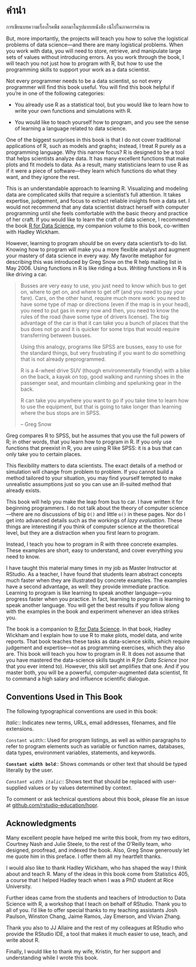 # คำนำ {.unnumbered}

การเขียนบทความเรื่องโรคพืช ออกมาในรูปแบบหนังสือ เน้ไปในภาคการคำนวน

But, more importantly, the projects will teach you how to solve the logistical problems of data science---and there are many logistical problems. When you work with data, you will need to store, retrieve, and manipulate large sets of values without introducing errors. As you work through the book, I will teach you not just how to program with R, but how to use the programming skills to support your work as a data scientist.

Not every programmer needs to be a data scientist, so not every programmer will find this book useful. You will find this book helpful if you're in one of the following categories:

-   You already use R as a statistical tool, but you would like to learn how to write your own functions and simulations with R.

-   You would like to teach yourself how to program, and you see the sense of learning a language related to data science.

One of the biggest surprises in this book is that I do not cover traditional applications of R, such as models and graphs; instead, I treat R purely as a programming language. Why this narrow focus? R is designed to be a tool that helps scientists analyze data. It has many excellent functions that make plots and fit models to data. As a result, many statisticians learn to use R as if it were a piece of software---they learn which functions do what they want, and they ignore the rest.

This is an understandable approach to learning R. Visualizing and modeling data are complicated skills that require a scientist's full attention. It takes expertise, judgement, and focus to extract reliable insights from a data set. I would not recommend that any data scientist distract herself with computer programming until she feels comfortable with the basic theory and practice of her craft. If you would like to learn the craft of data science, I recommend the book [R for Data Science](http://r4ds.had.co.nz/), my companion volume to this book, co-written with Hadley Wickham.

However, learning to program *should* be on every data scientist's to-do list. Knowing how to program will make you a more flexible analyst and augment your mastery of data science in every way. My favorite metaphor for describing this was introduced by Greg Snow on the R help mailing list in May 2006. Using functions in R is like riding a bus. *Writing* functions in R is like driving a car.

> Busses are very easy to use, you just need to know which bus to get on, where to get on, and where to get off (and you need to pay your fare). Cars, on the other hand, require much more work: you need to have some type of map or directions (even if the map is in your head), you need to put gas in every now and then, you need to know the rules of the road (have some type of drivers license). The big advantage of the car is that it can take you a bunch of places that the bus does not go and it is quicker for some trips that would require transferring between busses.
>
> Using this analogy, programs like SPSS are busses, easy to use for the standard things, but very frustrating if you want to do something that is not already preprogrammed.
>
> R is a 4-wheel drive SUV (though environmentally friendly) with a bike on the back, a kayak on top, good walking and running shoes in the passenger seat, and mountain climbing and spelunking gear in the back.
>
> R can take you anywhere you want to go if you take time to learn how to use the equipment, but that is going to take longer than learning where the bus stops are in SPSS.
>
> -- Greg Snow

Greg compares R to SPSS, but he assumes that you use the full powers of R; in other words, that you learn how to program in R. If you only use functions that preexist in R, you are using R like SPSS: it is a bus that can only take you to certain places.

This flexibility matters to data scientists. The exact details of a method or simulation will change from problem to problem. If you cannot build a method tailored to your situation, you may find yourself tempted to make unrealistic assumptions just so you can use an ill-suited method that already exists.

This book will help you make the leap from bus to car. I have written it for beginning programmers. I do not talk about the theory of computer science---there are no discussions of big `O()` and little `o()` in these pages. Nor do I get into advanced details such as the workings of *lazy evaluation*. These things are interesting if you think of computer science at the theoretical level, but they are a distraction when you first learn to program.

Instead, I teach you how to program in R with three concrete examples. These examples are short, easy to understand, and cover everything you need to know.

I have taught this material many times in my job as Master Instructor at RStudio. As a teacher, I have found that students learn abstract concepts much faster when they are illustrated by concrete examples. The examples have a second advantage, as well: they provide immediate practice. Learning to program is like learning to speak another language---you progress faster when you practice. In fact, learning to program *is* learning to speak another language. You will get the best results if you follow along with the examples in the book and experiment whenever an idea strikes you.

The book is a companion to [R for Data Science](http://r4ds.had.co.nz/). In that book, Hadley Wickham and I explain how to use R to make plots, model data, and write reports. That book teaches these tasks as data-science skills, which require judgement and expertise---not as programming exercises, which they also are. This book will teach you how to program in R. It does not assume that you have mastered the data-science skills taught in *R for Data Science* (nor that you ever intend to). However, this skill set amplifies that one. And if you master both, you will be a powerful, computer-augmented data scientist, fit to command a high salary and influence scientific dialogue.

## Conventions Used in This Book

The following typographical conventions are used in this book:

*Italic*:: Indicates new terms, URLs, email addresses, filenames, and file extensions.

`Constant width`:: Used for program listings, as well as within paragraphs to refer to program elements such as variable or function names, databases, data types, environment variables, statements, and keywords.

**`Constant width bold`**:: Shows commands or other text that should be typed literally by the user.

*`Constant width italic`*:: Shows text that should be replaced with user-supplied values or by values determined by context.

To comment or ask technical questions about this book, please file an issue at [github.com/rstudio-education/hopr](https://github.com/rstudio-education/hopr).

## Acknowledgments

Many excellent people have helped me write this book, from my two editors, Courtney Nash and Julie Steele, to the rest of the O'Reilly team, who designed, proofread, and indexed the book. Also, Greg Snow generously let me quote him in this preface. I offer them all my heartfelt thanks.

I would also like to thank Hadley Wickham, who has shaped the way I think about and teach R. Many of the ideas in this book come from Statistics 405, a course that I helped Hadley teach when I was a PhD student at Rice University.

Further ideas came from the students and teachers of Introduction to Data Science with R, a workshop that I teach on behalf of RStudio. Thank you to all of you. I'd like to offer special thanks to my teaching assistants Josh Paulson, Winston Chang, Jaime Ramos, Jay Emerson, and Vivian Zhang.

Thank you also to JJ Allaire and the rest of my colleagues at RStudio who provide the RStudio IDE, a tool that makes it much easier to use, teach, and write about R.

Finally, I would like to thank my wife, Kristin, for her support and understanding while I wrote this book.
